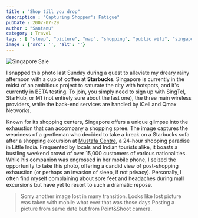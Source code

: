 ```yaml
---
title : "Shop till you drop"
description : "Capturing Shopper's Fatigue"
pubDate : 2007-07-29
author : "Santanu"
category : Travel
tags : [ "sleep", "picture", "nap", "shopping", "public wifi", "singapore", "weekend", "mustafa centre", "starbucks", "rain",]
image : {'src': '', 'alt': ''}
---
```


<Image src={pic1} alt="Singapore Sale"/>

I snapped this photo last Sunday during a quest to alleviate my dreary rainy afternoon with a cup of coffee at **Starbucks**. Singapore is currently in the midst of an ambitious project to saturate the city with hotspots, and it's currently in BETA testing. To join, you simply need to sign up with SingTel, StarHub, or M1 (not entirely sure about the last one), the three main wireless providers, while the back-end services are handled by iCell and Qmax Networks.

Known for its shopping centers, Singapore offers a unique glimpse into the exhaustion that can accompany a shopping spree. The image captures the weariness of a gentleman who decided to take a break on a Starbucks sofa after a shopping excursion at [Mustafa Centre](http://www.mustafa.com.sg/), a 24-hour shopping paradise in Little India. Frequented by locals and Indian tourists alike, it boasts a bustling weekend crowd of over 15,000 customers of various nationalities. While his companion was engrossed in her mobile phone, I seized the opportunity to take this photo, offering a candid view of post-shopping exhaustion (or perhaps an invasion of sleep, if not privacy). Personally, I often find myself complaining about sore feet and headaches during mall excursions but have yet to resort to such a dramatic repose.

> Sorry another image lost in many transition. Looks like lost picture was taken with mobile what ever that was those days.Posting a picture from same date but from Point&Shoot camera.